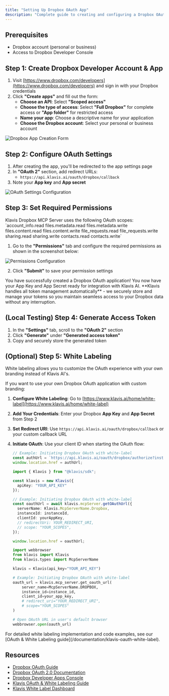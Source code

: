 ```yaml
---
title: "Setting Up Dropbox OAuth App"
description: "Complete guide to creating and configuring a Dropbox OAuth application"
---
```


## Prerequisites

- Dropbox account (personal or business)
- Access to Dropbox Developer Console

## Step 1: Create Dropbox Developer Account & App

1. Visit [https://www.dropbox.com/developers](https://www.dropbox.com/developers) and sign in with your Dropbox credentials
2. Click **"Create apps"** and fill out the form:
   - **Choose an API**: Select **"Scoped access"**
   - **Choose the type of access**: Select **"Full Dropbox"** for complete access or **"App folder"** for restricted access
   - **Name your app**: Choose a descriptive name for your application
   - **Choose the Dropbox account**: Select your personal or business account

<img src="/images/knowledge-base/dropbox_oauth_app/step1_create_app.png" alt="Dropbox App Creation Form" />

## Step 2: Configure OAuth Settings

1. After creating the app, you'll be redirected to the app settings page
2. In **"OAuth 2"** section, add redirect URLs:
   - `https://api.klavis.ai/oauth/dropbox/callback`
3. Note your **App key** and **App secret** 

<img src="/images/knowledge-base/dropbox_oauth_app/step2_oauth_settings.png" alt="OAuth Settings Configuration" />

## Step 3: Set Required Permissions

<Note>
Klavis Dropbox MCP Server uses the following OAuth scopes: `account_info.read files.metadata.read files.metadata.write files.content.read files.content.write file_requests.read file_requests.write sharing.read sharing.write contacts.read contacts.write`
</Note>

1. Go to the **"Permissions"** tab and configure the required permissions as shown in the screenshot below:
<img src="/images/knowledge-base/dropbox_oauth_app/step3_permissions.png" alt="Permissions Configuration" />


2. Click **"Submit"** to save your permission settings

<Check>
You have successfully created a Dropbox OAuth application! You now have your App Key and App Secret ready for integration with Klavis AI.
</Check>

<Tip>
**Klavis handles all token management automatically** - we securely store and manage your tokens so you maintain seamless access to your Dropbox data without any interruption.
</Tip>

## (Local Testing) Step 4: Generate Access Token 

1. In the **"Settings"** tab, scroll to the **"OAuth 2"** section
2. Click **"Generate"** under **"Generated access token"**
3. Copy and securely store the generated token

## (Optional) Step 5: White Labeling 

<Note>
White labeling allows you to customize the OAuth experience with your own branding instead of Klavis AI's.
</Note>

If you want to use your own Dropbox OAuth application with custom branding:

1. **Configure White Labeling**: Go to [https://www.klavis.ai/home/white-label](https://www.klavis.ai/home/white-label)
2. **Add Your Credentials**: Enter your Dropbox **App Key** and **App Secret** from Step 2
3. **Set Redirect URI**: Use `https://api.klavis.ai/oauth/dropbox/callback` or your custom callback URL
4. **Initiate OAuth**: Use your client ID when starting the OAuth flow:

   <CodeGroup>
   
   ```javascript without SDK
   // Example: Initiating Dropbox OAuth with white-label
   const authUrl = `https://api.klavis.ai/oauth/dropbox/authorize?instance_id=${instanceId}&client_id=${yourAppKey}`;
   window.location.href = authUrl;
   ```
   
   ```typescript TypeScript SDK
   import { Klavis } from "@klavis/sdk";
   
   const klavis = new Klavis({
     apiKey: "YOUR_API_KEY"
   });
   
   // Example: Initiating Dropbox OAuth with white-label
   const oauthUrl = await klavis.mcpServer.getOAuthUrl({
     serverName: Klavis.McpServerName.Dropbox,
     instanceId: instanceId,
     clientId: yourAppKey,
     // redirectUri: YOUR_REDIRECT_URI,
     // scope: "YOUR_SCOPES", 
   });
   
   window.location.href = oauthUrl;
   ```
   
   ```python Python SDK
   import webbrowser
   from klavis import Klavis
   from klavis.types import McpServerName
   
   klavis = Klavis(api_key="YOUR_API_KEY")
   
   # Example: Initiating Dropbox OAuth with white-label
   oauth_url = klavis.mcp_server.get_oauth_url(
       server_name=McpServerName.DROPBOX,
       instance_id=instance_id,
       client_id=your_app_key,
       # redirect_uri="YOUR_REDIRECT_URI",
       # scope="YOUR_SCOPES"
   )
   
   # Open OAuth URL in user's default browser
   webbrowser.open(oauth_url)
   ```
   
   </CodeGroup>

<Tip>
For detailed white labeling implementation and code examples, see our [OAuth & White Labeling guide](/documentation/klavis-oauth-white-label).
</Tip>

## Resources
- [Dropbox OAuth Guide](https://developers.dropbox.com/oauth-guide)
- [Dropbox OAuth 2.0 Documentation](https://www.dropbox.com/developers/documentation/http/documentation#oauth2-authorize)
- [Dropbox Developer Apps Console](https://www.dropbox.com/developers/apps)
- [Klavis OAuth & White Labeling Guide](/documentation/klavis-oauth-white-label)
- [Klavis White Label Dashboard](https://www.klavis.ai/home/white-label)